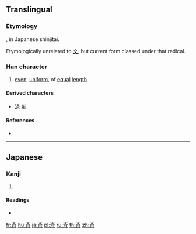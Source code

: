 {{also|齊|齐}}
==Translingual==
{{Han simplified forms|齊|斉|齐}}

===Etymology===
{{Han simp|齊}}, in Japanese shinjitai.

Etymologically unrelated to [[文]], but current form classed under that radical.

===Han character===
{{Han char|rn=67|rad=文|as=04|sn=8|four=|canj=YKSL}}

# [[even]], [[uniform]], of [[equal]] [[length]]

====Derived characters====
* [[済]] [[剤]]

====References====
* {{Han ref|kx=0477.011|dkj=13454|dj=0834.050|hdz=32170.040|uh=6589|ud=25993}}

----

==Japanese==

===Kanji===
{{ja-kanji|grade=c|rs=文04}}

# {{defn|lang=ja|sort=文04}}

====Readings====
* {{ja-readings|goon=[[ざい]] (zai), [[し]] (shi)|kanon=[[せい]] (sei), [[し]] (shi)|kanyoon=[[さい]] (sai)|kun=[[そろう]] (sorou), [[ひとしい]] (hitoshii), [[ひとしく]] (hitoshiku)|nanori=[[まさ]] (masa)}}

[[Category:CJKV radicals| ]]

[[fr:斉]]
[[hu:斉]]
[[ja:斉]]
[[pl:斉]]
[[ru:斉]]
[[th:斉]]
[[zh:斉]]